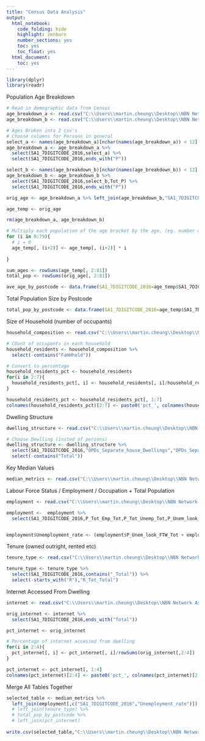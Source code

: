 ```yaml
---
title: "Census Data Analysis"
output:
  html_notebook:
    code_folding: hide
    highlight: zenburn
    number_sections: yes
    toc: yes
    toc_float: yes
  html_document:
    toc: yes
---
```


<!-- Dynamic width for wide code chunks -->

<style>

div.main-container {
    max-width: 1500px;
}

</style>


```r

library(dplyr)
library(readr)

```

Population Age Breakdown

```r

# Read in demographic data from Census
age_breakdown_a <- read.csv("C:\\Users\\martin.cheung\\Desktop\\NBN Network Assurance POC\\2016 Census GCP All Geographies for AUST\\SA1\\AUST\\2016Census_G04A_AUS_SA1.csv") 
age_breakdown_b <- read.csv("C:\\Users\\martin.cheung\\Desktop\\NBN Network Assurance POC\\2016 Census GCP All Geographies for AUST\\SA1\\AUST\\2016Census_G04B_AUS_SA1.csv") 

# Ages Broken into 2 csv's 
# Choose columns for Persons in general
select_a <- names(age_breakdown_a)[nchar(names(age_breakdown_a)) < 12]
age_breakdown_a <- age_breakdown_a %>% 
  select(SA1_7DIGITCODE_2016,select_a) %>% 
  select(SA1_7DIGITCODE_2016,ends_with("P"))

select_b <- names(age_breakdown_b)[nchar(names(age_breakdown_b)) < 12]
age_breakdown_b <- age_breakdown_b %>% 
  select(SA1_7DIGITCODE_2016,select_b,Tot_P) %>% 
  select(SA1_7DIGITCODE_2016,ends_with("P"))

orig_age <- age_breakdown_a %>% left_join(age_breakdown_b,"SA1_7DIGITCODE_2016")

age_temp <- orig_age

rm(age_breakdown_a, age_breakdown_b)

# Multiply each population of the age bracket by the age. (eg. number of people aged 45 times 45)
for (i in 0:79){
  # i = 0
  age_temp[, (i+2)] <- age_temp[, (i+2)] * i
  
}

sum_ages <- rowSums(age_temp[, 2:81])
total_pop <- rowSums(orig_age[, 2:81])

ave_age_by_postcode <- data.frame(SA1_7DIGITCODE_2016=age_temp$SA1_7DIGITCODE_2016, Average_Age= sum_ages/total_pop )

```

Total Population Size by Postcode

```r

total_pop_by_postcode <- data.frame(SA1_7DIGITCODE_2016=age_temp$SA1_7DIGITCODE_2016, orig_age$Tot_P)

```

Size of Household (number of occupants)

```r

household_composition <- read.csv("C:\\Users\\martin.cheung\\Desktop\\NBN Network Assurance POC\\2016 Census GCP All Geographies for AUST\\SA1\\AUST\\2016Census_G31_AUS_SA1.csv") 

# COunt of occupants in each household
household_residents <- household_composition %>% 
  select(-contains("FamHhold"))

# Convert to percentage
household_residents_pct <- household_residents
for(i in 2:7){
  household_residents_pct[, i] <- household_residents[, i]/household_residents[,8]
}

household_residents_pct <- household_residents_pct[, 1:7]
colnames(household_residents_pct)[2:7] <- paste0('pct_', colnames(household_residents_pct)[2:7])

```

Dwelling Structure

```r

dwelling_structure <- read.csv("C:\\Users\\martin.cheung\\Desktop\\NBN Network Assurance POC\\2016 Census GCP All Geographies for AUST\\SA1\\AUST\\2016Census_G32_AUS_SA1.csv") 

# Choose Dewlling (insted of persons)
dwelling_structure <- dwelling_structure %>% 
  select(SA1_7DIGITCODE_2016,"OPDs_Separate_house_Dwellings","OPDs_Separate_house_Persons","OPDs_Dwlling_structur_NS_Dwgs","OPDs_Dwlling_structur_NS_Psns",matches("Tot")) %>% 
  select(-contains("Total"))

```

Key Median Values

```r

median_metrics <- read.csv("C:\\Users\\martin.cheung\\Desktop\\NBN Network Assurance POC\\2016 Census GCP All Geographies for AUST\\SA1\\AUST\\2016Census_G02_AUS_SA1.csv") 

```

Labour Force Status / Employment / Occupation + Total Population

```r

employment <- read.csv("C:\\Users\\martin.cheung\\Desktop\\NBN Network Assurance POC\\2016 Census GCP All Geographies for AUST\\SA1\\AUST\\2016Census_G43B_AUS_SA1.csv") 

employment <-  employment %>% 
  select(SA1_7DIGITCODE_2016,P_Tot_Emp_Tot,P_Tot_Unemp_Tot,P_Unem_look_FTW_Tot,P_Unem_look_PTW_Tot,P_Tot_LF_Tot)


employment$Unemployment_rate <- (employment$P_Unem_look_FTW_Tot + employment$P_Unem_look_PTW_Tot)/employment$P_Tot_LF_Tot

```

Tenure (owned outright, rented etc)

```r

tenure_type <- read.csv("C:\\Users\\martin.cheung\\Desktop\\NBN Network Assurance POC\\2016 Census GCP All Geographies for AUST\\SA1\\AUST\\2016Census_G33_AUS_SA1.csv")

tenure_type <- tenure_type %>% 
  select(SA1_7DIGITCODE_2016,contains("_Total")) %>% 
  select(-starts_with("R"),"R_Tot_Total")

```

Internet Accessed From Dwelling

```r

internet <- read.csv("C:\\Users\\martin.cheung\\Desktop\\NBN Network Assurance POC\\2016 Census GCP All Geographies for AUST\\SA1\\AUST\\2016Census_G37_AUS_SA1.csv")

orig_internet <- internet %>% 
  select(SA1_7DIGITCODE_2016,ends_with("Total"))

pct_internet <- orig_internet

# Percentage of internet accessed from dwelling
for(i in 2:4){
  pct_internet[, i] <- pct_internet[, i]/rowSums(orig_internet[,2:4])
}

pct_internet <- pct_internet[, 1:4]
colnames(pct_internet)[2:4] <- paste0('pct_', colnames(pct_internet)[2:4])


```

Merge All Tables Together

```r

selected_table <- median_metrics %>% 
  left_join(employment[,c("SA1_7DIGITCODE_2016","Unemployment_rate")]) #%>% 
  # left_join(tenure_type) %>% 
  # total_pop_by_postcode %>%
  # left_join(pct_internet)
  
write.csv(selected_table,"C:\\Users\\martin.cheung\\Desktop\\NBN Network Assurance POC\\Census Viz\\selected_data.csv")

```

